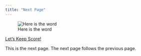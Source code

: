 ```yaml
---
title: "Next Page"
---
```


![Here is the word](Quiddler.png)

[Let's Keep Score!](http://ec2-54-191-127-173.us-west-2.compute.amazonaws.com:3838/ThisIsTheOne/)


This is the next page. The next page follows the previous page. 